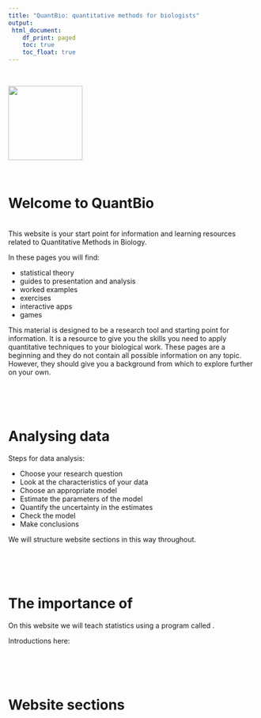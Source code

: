 ```yaml
---
title: "QuantBio: quantitative methods for biologists"
output: 
 html_document:
    df_print: paged
    toc: true
    toc_float: true
---
```


</br>

<img src = "logo.png" align = "centre" height = "150" />

</br>

# Welcome to QuantBio 
</br>
This website is your start point for information and learning resources related to Quantitative Methods in Biology.

In these pages you will find: 

* statistical theory
* guides to presentation and analysis
* worked examples
* exercises
* interactive apps
* games 

This material is designed to be a research tool and starting point for information. It is a resource to give you the skills you need to apply quantitative techniques to your biological work. These pages are a beginning and they do not contain all possible information on any topic. However, they should give you a background from which to explore further on your own.

</br>
</br>
</br>

# Analysing data

Steps for data analysis:

* <i class="far fa-question-circle"></i> Choose your research question
* <i class="fas fa-table"></i> Look at the characteristics of your data
* <i class="fas fa-project-diagram"></i> Choose an appropriate model
* <i class="fas fa-laptop"></i> Estimate the parameters of the model
* <i class="fas fa-arrows-alt-h"></i> Quantify the uncertainty in the estimates
* <i class="fas fa-tasks"></i> Check the model
* <i class="far fa-lightbulb"></i> Make conclusions

We will structure website sections in this way throughout.

</br>
</br>
</br>

# The importance of <i class="fab fa-r-project"></i>

On this website we will teach statistics using a program called <i class="fab fa-r-project"></i>. 

Introductions here: 

</br>
</br>
</br>

# Website sections

